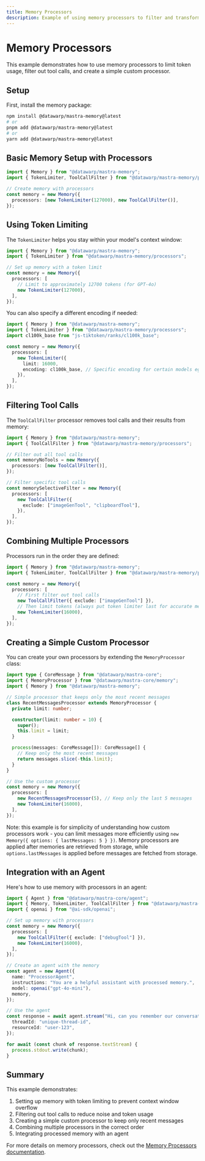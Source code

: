 ```yaml
---
title: Memory Processors
description: Example of using memory processors to filter and transform recalled messages
---
```


# Memory Processors

This example demonstrates how to use memory processors to limit token usage, filter out tool calls, and create a simple custom processor.

## Setup

First, install the memory package:

```bash copy
npm install @datawarp/mastra-memory@latest
# or
pnpm add @datawarp/mastra-memory@latest
# or
yarn add @datawarp/mastra-memory@latest
```

## Basic Memory Setup with Processors

```typescript
import { Memory } from "@datawarp/mastra-memory";
import { TokenLimiter, ToolCallFilter } from "@datawarp/mastra-memory/processors";

// Create memory with processors
const memory = new Memory({
  processors: [new TokenLimiter(127000), new ToolCallFilter()],
});
```

## Using Token Limiting

The `TokenLimiter` helps you stay within your model's context window:

```typescript
import { Memory } from "@datawarp/mastra-memory";
import { TokenLimiter } from "@datawarp/mastra-memory/processors";

// Set up memory with a token limit
const memory = new Memory({
  processors: [
    // Limit to approximately 12700 tokens (for GPT-4o)
    new TokenLimiter(127000),
  ],
});
```

You can also specify a different encoding if needed:

```typescript
import { Memory } from "@datawarp/mastra-memory";
import { TokenLimiter } from "@datawarp/mastra-memory/processors";
import cl100k_base from "js-tiktoken/ranks/cl100k_base";

const memory = new Memory({
  processors: [
    new TokenLimiter({
      limit: 16000,
      encoding: cl100k_base, // Specific encoding for certain models eg GPT-3.5
    }),
  ],
});
```

## Filtering Tool Calls

The `ToolCallFilter` processor removes tool calls and their results from memory:

```typescript
import { Memory } from "@datawarp/mastra-memory";
import { ToolCallFilter } from "@datawarp/mastra-memory/processors";

// Filter out all tool calls
const memoryNoTools = new Memory({
  processors: [new ToolCallFilter()],
});

// Filter specific tool calls
const memorySelectiveFilter = new Memory({
  processors: [
    new ToolCallFilter({
      exclude: ["imageGenTool", "clipboardTool"],
    }),
  ],
});
```

## Combining Multiple Processors

Processors run in the order they are defined:

```typescript
import { Memory } from "@datawarp/mastra-memory";
import { TokenLimiter, ToolCallFilter } from "@datawarp/mastra-memory/processors";

const memory = new Memory({
  processors: [
    // First filter out tool calls
    new ToolCallFilter({ exclude: ["imageGenTool"] }),
    // Then limit tokens (always put token limiter last for accurate measuring after other filters/transforms)
    new TokenLimiter(16000),
  ],
});
```

## Creating a Simple Custom Processor

You can create your own processors by extending the `MemoryProcessor` class:

```typescript
import type { CoreMessage } from "@datawarp/mastra-core";
import { MemoryProcessor } from "@datawarp/mastra-core/memory";
import { Memory } from "@datawarp/mastra-memory";

// Simple processor that keeps only the most recent messages
class RecentMessagesProcessor extends MemoryProcessor {
  private limit: number;

  constructor(limit: number = 10) {
    super();
    this.limit = limit;
  }

  process(messages: CoreMessage[]): CoreMessage[] {
    // Keep only the most recent messages
    return messages.slice(-this.limit);
  }
}

// Use the custom processor
const memory = new Memory({
  processors: [
    new RecentMessagesProcessor(5), // Keep only the last 5 messages
    new TokenLimiter(16000),
  ],
});
```

Note: this example is for simplicity of understanding how custom processors work - you can limit messages more efficiently using `new Memory({ options: { lastMessages: 5 } })`. Memory processors are applied after memories are retrieved from storage, while `options.lastMessages` is applied before messages are fetched from storage.

## Integration with an Agent

Here's how to use memory with processors in an agent:

```typescript
import { Agent } from "@datawarp/mastra-core/agent";
import { Memory, TokenLimiter, ToolCallFilter } from "@datawarp/mastra-memory";
import { openai } from "@ai-sdk/openai";

// Set up memory with processors
const memory = new Memory({
  processors: [
    new ToolCallFilter({ exclude: ["debugTool"] }),
    new TokenLimiter(16000),
  ],
});

// Create an agent with the memory
const agent = new Agent({
  name: "ProcessorAgent",
  instructions: "You are a helpful assistant with processed memory.",
  model: openai("gpt-4o-mini"),
  memory,
});

// Use the agent
const response = await agent.stream("Hi, can you remember our conversation?", {
  threadId: "unique-thread-id",
  resourceId: "user-123",
});

for await (const chunk of response.textStream) {
  process.stdout.write(chunk);
}
```

## Summary

This example demonstrates:

1. Setting up memory with token limiting to prevent context window overflow
2. Filtering out tool calls to reduce noise and token usage
3. Creating a simple custom processor to keep only recent messages
4. Combining multiple processors in the correct order
5. Integrating processed memory with an agent

For more details on memory processors, check out the [Memory Processors documentation](/docs/memory/memory-processors).
